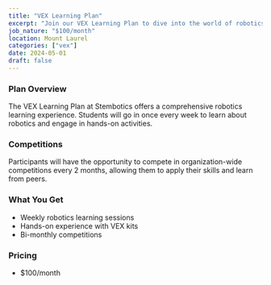 ```yaml
---
title: "VEX Learning Plan"
excerpt: "Join our VEX Learning Plan to dive into the world of robotics and compete in organization-wide competitions."
job_nature: "$100/month"
location: Mount Laurel
categories: ["vex"]
date: 2024-05-01
draft: false
---
```


### Plan Overview

The VEX Learning Plan at Stembotics offers a comprehensive robotics learning experience. Students will go in once every week to learn about robotics and engage in hands-on activities.

### Competitions

Participants will have the opportunity to compete in organization-wide competitions every 2 months, allowing them to apply their skills and learn from peers.

### What You Get

- Weekly robotics learning sessions
- Hands-on experience with VEX kits
- Bi-monthly competitions

### Pricing

- $100/month